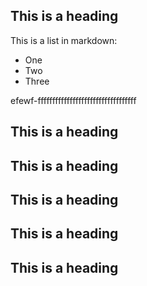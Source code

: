 ## This is a heading
 
This is a list in markdown:
 
- One
- Two
- Three

efewf-ffffffffffffffffffffffffffffffffff
## This is a heading
## This is a heading
## This is a heading

## This is a heading
## This is a heading